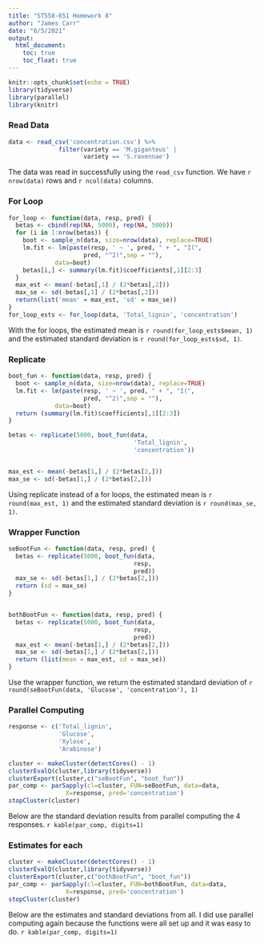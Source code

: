 ```yaml
---
title: "ST558-651 Homework 8"
author: "James Carr"
date: "6/5/2021"
output: 
  html_document:
    toc: true
    toc_float: true
---
```


```r
knitr::opts_chunk$set(echo = TRUE)
library(tidyverse)
library(parallel)
library(knitr)
```
### Read Data
```r
data <- read_csv('concentration.csv') %>%
              filter(variety == 'M.giganteus' |
                     variety == 'S.ravennae')
```
The data was read in successfully using the `read_csv` function. We have `r nrow(data)` rows and `r ncol(data)` columns.

### For Loop
```r
for_loop <- function(data, resp, pred) {
  betas <- cbind(rep(NA, 5000), rep(NA, 5000))
  for (i in 1:nrow(betas)) {
    boot <- sample_n(data, size=nrow(data), replace=TRUE)
    lm.fit <- lm(paste(resp, ' ~ ', pred, " + ", "I(",
                     pred, "^2)",sep = ""),
             data=boot)
    betas[i,] <- summary(lm.fit)$coefficients[,1][2:3]
  }
  max_est <- mean(-betas[,1] / (2*betas[,2]))
  max_se <- sd(-betas[,1] / (2*betas[,2]))
  return(list('mean' = max_est, 'sd' = max_se))
}
for_loop_ests <- for_loop(data, 'Total_lignin', 'concentration')
```
With the for loops, the estimated mean is `r round(for_loop_ests$mean, 1)` and the estimated standard deviation is `r round(for_loop_ests$sd, 1)`.

### Replicate
```r
boot_fun <- function(data, resp, pred) {
  boot <- sample_n(data, size=nrow(data), replace=TRUE)
  lm.fit <- lm(paste(resp, ' ~ ', pred, " + ", "I(",
                     pred, "^2)",sep = ""),
             data=boot)
  return (summary(lm.fit)$coefficients[,1][2:3])
}

betas <- replicate(5000, boot_fun(data, 
                                   'Total_lignin', 
                                   'concentration'))


max_est <- mean(-betas[1,] / (2*betas[2,]))
max_se <- sd(-betas[1,] / (2*betas[2,]))
```
Using replicate instead of a for loops, the estimated mean is `r round(max_est, 1)` and the estimated standard deviation is `r round(max_se, 1)`.

### Wrapper Function
```r
seBootFun <- function(data, resp, pred) {
  betas <- replicate(5000, boot_fun(data, 
                                   resp, 
                                   pred))
  max_se <- sd(-betas[1,] / (2*betas[2,]))
  return (sd = max_se)
}


bothBootFun <- function(data, resp, pred) {
  betas <- replicate(5000, boot_fun(data, 
                                   resp, 
                                   pred))
  max_est <- mean(-betas[1,] / (2*betas[2,]))
  max_se <- sd(-betas[1,] / (2*betas[2,]))
  return (list(mean = max_est, sd = max_se))
}
```
Use the wrapper function, we return the estimated standard deviation of `r round(seBootFun(data, 'Glucose', 'concentration'), 1)`


### Parallel Computing
```r
response <- c('Total_lignin',
              'Glucose',
              'Xylose',
              'Arabinose')

cluster <- makeCluster(detectCores() - 1)
clusterEvalQ(cluster,library(tidyverse))
clusterExport(cluster,c("seBootFun", "boot_fun"))
par_comp <- parSapply(cl=cluster, FUN=seBootFun, data=data, 
                X=response, pred='concentration')
stopCluster(cluster)

```
Below are the standard deviation results from parallel computing the 4 responses.
`r kable(par_comp, digits=1)`

### Estimates for each

```r

cluster <- makeCluster(detectCores() - 1)
clusterEvalQ(cluster,library(tidyverse))
clusterExport(cluster,c("bothBootFun", "boot_fun"))
par_comp <- parSapply(cl=cluster, FUN=bothBootFun, data=data, 
                X=response, pred='concentration')
stopCluster(cluster)
```
Below are the estimates and standard deviations from all. I did use parallel computing again because the functions were all set up and it was easy to do.
`r kable(par_comp, digits=1)`
